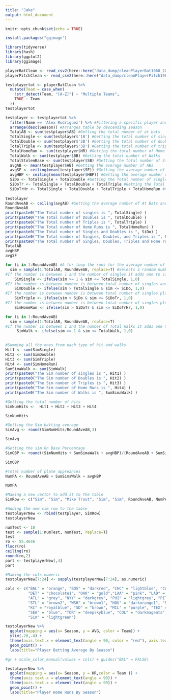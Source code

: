 ```yaml
---
title: "Jake"
output: html_document
---
```


```r
knitr::opts_chunk$set(echo = TRUE)
```

```r
install.packages("ggimage")
```


```r
library(tidyverse)
library(hash)
library(ggplot2)
library(ggimage)
```


```r
playerBatClean <- read_csv2(here::here("data_dump/cleanPlayerBat1960_2020"))
playerPitchClean <- read_csv2(here::here("data_dump/cleanPlayerPitch1960_2020"))
```
```r
testplayertot <- playerBatClean %>% 
  mutate(Team = case_when(
    !str_detect(Team, "[A-Z]") ~ "Multiple Teams",
    TRUE ~ Team
  ))
testplayertot

```



```r
testplayer <- testplayertot %>% 
  filter(Name == 'Alex Rodriguez') %>% #Filtering a specific player and can change it through shiny select
  arrange(desc(Season)) #Arranges table by descending season
  TotalAB <- sum(testplayer$AB) #Getting the total number of at bats
  TotalSingle <- sum(testplayer$'1B') #Getting the total number of singles
  TotalDouble <- sum(testplayer$'2B') #Getting the total number of doubles
  TotalTriple <- sum(testplayer$'3B') #Getting the total number of triples
  TotalHomeRun <- sum(testplayer$HR) #Getting the total number of Home Runs
  TotalWalk <- sum(testplayer$BB) #Getting the total number of Walks
  TotalStolenBase <- sum(testplayer$SB) #Getting the total number of Stolen bases
  avgAB <- mean(testplayer$AB) #Getting the average number of ABs
  avgSF <- ceiling(mean(testplayer$SF)) #Getting the average number of sacrifice flies
  avgHBP <- ceiling(mean(testplayer$HBP)) #Getting the average number of Hit By Pitches
  SiDo <- TotalSingle + TotalDouble #Getting the Total number of singles and Doubles 
  SiDoTr <- TotalSingle + TotalDouble + TotalTriple #Getting the Total number of singles and Doubles  and triples
  SiDoTrHr <- TotalSingle + TotalDouble + TotalTriple + TotalHomeRun #Getting the Total number of singles and Doubles and triples and home runs
  
testplayer
RoundAveAB <- ceiling(avgAB) #Getting the average number of At Bats and rounding it to a whole number 
RoundAveAB
print(paste0("The Total number of singles is ", TotalSingle) )
print(paste0("The Total number of Doubles is ", TotalDouble) )
print(paste0("The Total number of Triples is ", TotalTriple) )
print(paste0("The Total number of Home Runs is ", TotalHomeRun) )
print(paste0("The Total number of Singles and Doubles is ", SiDo) )
print(paste0("The Total number of Singles, Doubles, and Triples is ", SiDoTr) )
print(paste0("The Total number of Singles, Doubles, Triples and Home runs is ", SiDoTrHr) )
TotalAB
avgHBP
avgSF
```



```r

for (i in 1:RoundAveAB) #A for loop the runs for the average number of at bats for a player
  sim = sample(1:TotalAB, RoundAveAB, replace=T) #Selects a random number from 1 to the total number at bats of a player
#If the number is between 1 and the number of singles it adds one to simsingle
    SimSingle <- ifelse(sim >= 1 & sim <= TotalSingle, 1,0) 
#If the number is between number is between total number of singles and the number of singles plus doubles it adds one to simDouble
    SimDouble <- ifelse(sim > TotalSingle & sim <= SiDo, 1,0)
#If the number is between number is between total number of singles plus doubles plus the number of singles plus doubles plus triples it adds one to simTriples
    SimTriple <- ifelse(sim > SiDo & sim <= SiDoTr, 1,0)
#If the number is between number is between total number of singles plus doubles plus Triples and the number of singles plus doubles plus triples plus Home Runs it adds one to simHomeRuns
    SimHomeRun <- ifelse(sim > SiDoTr & sim <= SiDoTrHr, 1,0)

for (i in 1:RoundAveAB)
  sim = sample(1:TotalAB, RoundAveAB, replace=T)  
#If the number is between 1 and the number of Total Walks it adds one to simwalk
     SimWalk <- ifelse(sim >= 1 & sim <= TotalWalk, 1,0)
        
```

```r
#Summing all the ones from each type of hit and walks
Hit1 <- sum(SimSingle)
Hit2 <- sum(SimDouble)
Hit3 <- sum(SimTriple)
Hit4 <- sum(SimHomeRun)
SumSimaWalk <- sum(SimWalk)
print(paste0("The Sim number of singles is ", Hit1) )
print(paste0("The Sim number of Doubles is ", Hit2) )
print(paste0("The Sim number of Triples is ", Hit3) )
print(paste0("The Sim number of Home Runs is ", Hit4) )
print(paste0("The Sim number of Walks is ", SumSimaWalk) )

#Getting the total number of hits 
SimNumHits <-  Hit1 + Hit2 + Hit3 + Hit4

SimNumHits

#Getting the Sim batting average
SimAvg <- round(SimNumHits/RoundAveAB,3)

SimAvg

#Getting the sim On Base Percentage
SimOBP <- round((SimNumHits + SumSimaWalk + avgHBP)/(RoundAveAB + SumSimaWalk + avgHBP + avgSF),3)

SimOBP

#Total number of plate appreances
NumPA <- RoundAveAB + SumSimaWalk + avgHBP

NumPA
```


```r
#Making a new vector to add it to the table
SimRow <- c("Sim", "Sim", "Mike Trout", "Sim", "Sim", RoundAveAB, NumPA, SimNumHits, Hit1, Hit2, Hit3, Hit4, "Sim", "Sim", SumSimaWalk, "Sim", "Sim", avgHBP, avgSF, "Sim", "Sim", "Sim", "Sim", SimAvg)
```

```r
#Adding the new sim row to the table
testplayerNew <- rbind(testplayer, SimRow) 
testplayerNew
```



```r
numTest <- 10
test <- sample(1:numTest, numTest, replace=T)
test
ro <- 55.4646
floor(ro)
ceiling(ro)
round(ro,2)
part <- testplayerNew[,4]
part
```

```r
#Making the cols numeric
testplayerNew[7:24] <- sapply(testplayerNew[7:24], as.numeric)

```
```r
cols <- c("BAL" = "orange", "BOS" = "darkred", "CHC" = "lightblue", "CWS" = "black", "CIN" = "red", "CLE" = "firebrick",
          "DET" = "chocolate1", "OAK" = "gold","LAA" = "pink", "LAD" = "darkblue", "MIN" = "navy blue", 
          "ATL" = "grey", "NYY" = "darkgrey", "PHI" = "lightgrey", "PIT" = "yellow", "SF" = "darkorange", 
          "STL" = "brown2", "WSH" = "brown1", "HOU" = "darkorange1", "NYM" = "Cyan", 
          "KC" = "royalblue", "SD" = "brown", "MIL" = "purple", "TEX" = "skyblue",
          "SEA" = "blue", "TOR" = "deepskyblue", "COL" = "darkmagenta", "MIA" = "Green", "ARI" = "firebrick3", "TB" = "lightyellow", 
          "Sim" = "lightgreen")
```



```r
testplayerNew %>%
  ggplot(mapping = aes(x= Season, y = AVG, color = Team)) +  
  ylim(.20,.4) +
  theme(axis.text.x = element_text(angle = 90, color = "red"), axis.text.y = element_text(size = 10, color = "blue"),panel.grid.major = element_line(colour = "grey")) +
  geom_point() +
  labs(title="Player Batting Average By Season")

#gr + scale_color_manual(values = cols) + guides("BAL" = FALSE)

testplayerNew %>%
  ggplot(mapping = aes(x= Season, y = HR,color = Team )) +  
  theme(axis.text.x = element_text(angle = 90)) +
  theme(axis.text.x = element_text(angle = 90)) +
  geom_point() +
  labs(title="Player Home Runs By Season")

```




